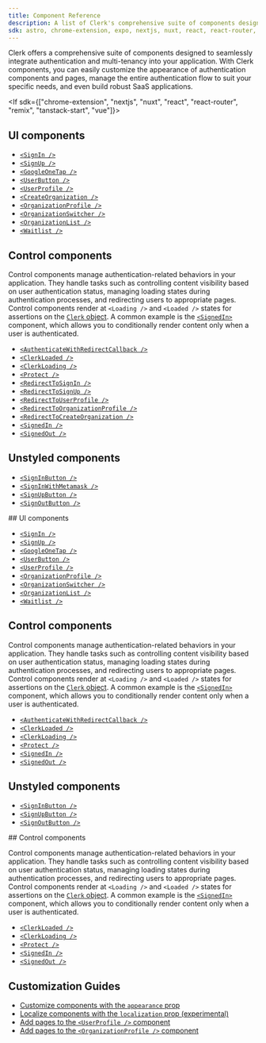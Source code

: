 ```yaml
---
title: Component Reference
description: A list of Clerk's comprehensive suite of components designed to seamlessly integrate authentication and multi-tenancy into your application.
sdk: astro, chrome-extension, expo, nextjs, nuxt, react, react-router, remix, tanstack-start, vue
---
```


Clerk offers a comprehensive suite of components designed to seamlessly integrate authentication and multi-tenancy into your application. With Clerk components, you can easily customize the appearance of authentication components and pages, manage the entire authentication flow to suit your specific needs, and even build robust SaaS applications.

<If sdk={["chrome-extension", "nextjs", "nuxt", "react", "react-router", "remix", "tanstack-start", "vue"]}>
  ## UI components

  - [`<SignIn />`](/docs/components/authentication/sign-in)
  - [`<SignUp />`](/docs/components/authentication/sign-up)
  - [`<GoogleOneTap />`](/docs/components/authentication/google-one-tap)
  - [`<UserButton />`](/docs/components/user/user-button)
  - [`<UserProfile />`](/docs/components/user/user-profile)
  - [`<CreateOrganization />`](/docs/components/organization/create-organization)
  - [`<OrganizationProfile />`](/docs/components/organization/organization-profile)
  - [`<OrganizationSwitcher />`](/docs/components/organization/organization-switcher)
  - [`<OrganizationList />`](/docs/components/organization/organization-list)
  - [`<Waitlist />`](/docs/components/waitlist)

  ## Control components

  Control components manage authentication-related behaviors in your application. They handle tasks such as controlling content visibility based on user authentication status, managing loading states during authentication processes, and redirecting users to appropriate pages. Control components render at `<Loading />` and `<Loaded />` states for assertions on the [`Clerk` object](/docs/references/javascript/clerk). A common example is the [`<SignedIn>`](/docs/components/control/signed-in) component, which allows you to conditionally render content only when a user is authenticated.

  - [`<AuthenticateWithRedirectCallback />`](/docs/components/control/authenticate-with-callback)
  - [`<ClerkLoaded />`](/docs/components/control/clerk-loaded)
  - [`<ClerkLoading />`](/docs/components/control/clerk-loading)
  - [`<Protect />`](/docs/components/protect)
  - [`<RedirectToSignIn />`](/docs/components/control/redirect-to-signin)
  - [`<RedirectToSignUp />`](/docs/components/control/redirect-to-signup)
  - [`<RedirectToUserProfile />`](/docs/components/control/redirect-to-userprofile)
  - [`<RedirectToOrganizationProfile />`](/docs/components/control/redirect-to-organizationprofile)
  - [`<RedirectToCreateOrganization />`](/docs/components/control/redirect-to-createorganization)
  - [`<SignedIn />`](/docs/components/control/signed-in)
  - [`<SignedOut />`](/docs/components/control/signed-out)

  ## Unstyled components

  - [`<SignInButton />`](/docs/components/unstyled/sign-in-button)
  - [`<SignInWithMetamask />`](/docs/components/unstyled/sign-in-with-metamask)
  - [`<SignUpButton />`](/docs/components/unstyled/sign-up-button)
  - [`<SignOutButton />`](/docs/components/unstyled/sign-out-button)
</If>

<If sdk="astro">
  ## UI components

  - [`<SignIn />`](/docs/components/authentication/sign-in)
  - [`<SignUp />`](/docs/components/authentication/sign-up)
  - [`<GoogleOneTap />`](/docs/components/authentication/google-one-tap)
  - [`<UserButton />`](/docs/components/user/user-button)
  - [`<UserProfile />`](/docs/components/user/user-profile)
  - [`<OrganizationProfile />`](/docs/components/organization/organization-profile)
  - [`<OrganizationSwitcher />`](/docs/components/organization/organization-switcher)
  - [`<OrganizationList />`](/docs/components/organization/organization-list)
  - [`<Waitlist />`](/docs/components/waitlist)

  ## Control components

  Control components manage authentication-related behaviors in your application. They handle tasks such as controlling content visibility based on user authentication status, managing loading states during authentication processes, and redirecting users to appropriate pages. Control components render at `<Loading />` and `<Loaded />` states for assertions on the [`Clerk` object](/docs/references/javascript/clerk). A common example is the [`<SignedIn>`](/docs/components/control/signed-in) component, which allows you to conditionally render content only when a user is authenticated.

  - [`<AuthenticateWithRedirectCallback />`](/docs/components/control/authenticate-with-callback)
  - [`<ClerkLoaded />`](/docs/components/control/clerk-loaded)
  - [`<ClerkLoading />`](/docs/components/control/clerk-loading)
  - [`<Protect />`](/docs/components/protect)
  - [`<SignedIn />`](/docs/components/control/signed-in)
  - [`<SignedOut />`](/docs/components/control/signed-out)

  ## Unstyled components

  - [`<SignInButton />`](/docs/components/unstyled/sign-in-button)
  - [`<SignUpButton />`](/docs/components/unstyled/sign-up-button)
  - [`<SignOutButton />`](/docs/components/unstyled/sign-out-button)
</If>

<If sdk="expo">
  ## Control components

  Control components manage authentication-related behaviors in your application. They handle tasks such as controlling content visibility based on user authentication status, managing loading states during authentication processes, and redirecting users to appropriate pages. Control components render at `<Loading />` and `<Loaded />` states for assertions on the [`Clerk` object](/docs/references/javascript/clerk). A common example is the [`<SignedIn>`](/docs/components/control/signed-in) component, which allows you to conditionally render content only when a user is authenticated.

  - [`<ClerkLoaded />`](/docs/components/control/clerk-loaded)
  - [`<ClerkLoading />`](/docs/components/control/clerk-loading)
  - [`<Protect />`](/docs/components/protect)
  - [`<SignedIn />`](/docs/components/control/signed-in)
  - [`<SignedOut />`](/docs/components/control/signed-out)
</If>

## Customization Guides

- [Customize components with the `appearance` prop](/docs/customization/overview)
- [Localize components with the `localization` prop (experimental)](/docs/customization/localization)
- [Add pages to the `<UserProfile />` component](/docs/customization/user-profile)
- [Add pages to the `<OrganizationProfile />` component](/docs/customization/organization-profile)

<Include src="_partials/help" />
